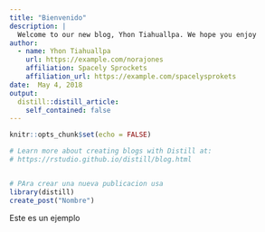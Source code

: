 ```yaml
---
title: "Bienvenido"
description: |
  Welcome to our new blog, Yhon Tiahuallpa. We hope you enjoy 
author:
  - name: Yhon Tiahuallpa
    url: https://example.com/norajones
    affiliation: Spacely Sprockets
    affiliation_url: https://example.com/spacelysprokets
date:  May 4, 2018
output:
  distill::distill_article:
    self_contained: false
---
```


```r
knitr::opts_chunk$set(echo = FALSE)

# Learn more about creating blogs with Distill at:
# https://rstudio.github.io/distill/blog.html


# PAra crear una nueva publicacion usa
library(distill)
create_post("Nombre")

```

Este es un ejemplo

